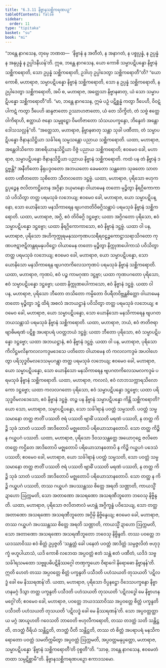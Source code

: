 ```yaml
---
title: "6.3.11 နိဗ္ဗာနသစ္ဆိကရဏပဉှ"
tableOfContents: false
sidebar:
  order: 11
type: "tipitaka"
basket: "su"
book: "mi"
---
```



<DynamicBreadcrumb />

<Division number="200" book="mi" e="ch" v="28">

<Paragraph number="1359" book="mi">
“ဘန္တေ နာဂသေန, တုမှေ ဘဏထ—  ‘နိဗ္ဗာနံ န အတီတံ, န အနာဂတံ, န ပစ္စုပ္ပန္နံ, န ဥပ္ပန္နံ န အနုပ္ပန္နံ န ဥပ္ပါဒနီယန်’တိ. ဣဓ, ဘန္တေ နာဂသေန, ယော ကောစိ သမ္မာပဋိပန္နော နိဗ္ဗာနံ သစ္ဆိကရောတိ, သော ဥပ္ပန္နံ သစ္ဆိကရောတိ, ဥဒါဟု ဥပ္ပါဒေတွာ သစ္ဆိကရောတီ”တိ? “ယော ကောစိ, မဟာရာဇ, သမ္မာပဋိပန္နော နိဗ္ဗာနံ သစ္ဆိကရောတိ, သော န ဥပ္ပန္နံ သစ္ဆိကရောတိ, န ဥပ္ပါဒေတွာ သစ္ဆိကရောတိ, အပိ စ, မဟာရာဇ, အတ္ထေသာ နိဗ္ဗာနဓာတု, ယံ သော သမ္မာပဋိပန္နော သစ္ဆိကရောတီ”တိ.
</Paragraph>

<Paragraph number="1360" book="mi">
“မာ, ဘန္တေ နာဂသေန, ဣမံ ပဉှံ ပဋိစ္ဆန္နံ ကတွာ ဒီပေဟိ, ဝိဝဋံ ပါကဋံ ကတွာ ဒီပေဟိ ဆန္ဒဇာတော ဥဿာဟဇာတော, ယံ တေ သိက္ခိတံ, တံ သဗ္ဗံ ဧတ္ထေဝါကိရာဟိ, ဧတ္ထာယံ ဇနော သမ္မူဠှော ဝိမတိဇာတော သံသယပက္ခန္ဒော, ဘိန္ဒေတံ အန္တောဒေါသသလ္လန်”တိ. “အတ္ထေသာ, မဟာရာဇ, နိဗ္ဗာနဓာတု သန္တာ သုခါ ပဏီတာ, တံ သမ္မာပဋိပန္နော ဇိနာနုသိဋ္ဌိယာ သင်္ခါရေ သမ္မသန္တော ပညာယ သစ္ဆိကရောတိ. ယထာ, မဟာရာဇ, အန္တေဝါသိကော အာစရိယာနုသိဋ္ဌိယာ ဝိဇ္ဇံ ပညာယ သစ္ဆိကရောတိ; ဧဝမေဝ ခေါ, မဟာရာဇ, သမ္မာပဋိပန္နော ဇိနာနုသိဋ္ဌိယာ ပညာယ နိဗ္ဗာနံ သစ္ဆိကရောတိ.
</Paragraph>

<Paragraph number="1361" book="mi">
ကထံ ပန တံ နိဗ္ဗာနံ ဒဋ္ဌဗ္ဗန္တိ? အနီတိတော နိရုပဒ္ဒဝတော အဘယတော ခေမတော သန္တတော သုခတော သာတတော ပဏီတတော သုစိတော သီတလတော ဒဋ္ဌဗ္ဗံ.
</Paragraph>

<Paragraph number="1362" book="mi">
ယထာ, မဟာရာဇ, ပုရိသော ဗဟုကဋ္ဌပုဉ္ဇေန ဇလိတကဋ္ဌိတေန အဂ္ဂိနာ ဒယှမာနော ဝါယာမေန တတော မုဉ္စိတွာ နိရဂ္ဂိကောကာသံ ပဝိသိတွာ တတ္ထ ပရမသုခံ လဘေယျ; ဧဝမေဝ ခေါ, မဟာရာဇ, ယော သမ္မာပဋိပန္နော, သော ယောနိသော မနသိကာရေန ဗျပဂတတိဝိဓဂ္ဂိသန္တာပံ ပရမသုခံ နိဗ္ဗာနံ သစ္ဆိကရောတိ. ယထာ, မဟာရာဇ, အဂ္ဂိ, ဧဝံ တိဝိဓဂ္ဂိ ဒဋ္ဌဗ္ဗော; ယထာ အဂ္ဂိဂတော ပုရိသော, ဧဝံ သမ္မာပဋိပန္နော ဒဋ္ဌဗ္ဗော; ယထာ နိရဂ္ဂိကောကာသော, ဧဝံ နိဗ္ဗာနံ ဒဋ္ဌဗ္ဗံ.
</Paragraph>

<Paragraph number="1363" book="mi">
ယထာ ဝါ ပန, မဟာရာဇ, ပုရိသော အဟိကုက္ကုရမနုဿကုဏပသရီရဝဠဉ္ဇကောဋ္ဌာသရာသိဂတော ကုဏပဇဋာဇဋိတန္တရမနုပဝိဋ္ဌော ဝါယာမေန တတော မုဉ္စိတွာ နိက္ကုဏပေါကာသံ ပဝိသိတွာ တတ္ထ ပရမသုခံ လဘေယျ; ဧဝမေဝ ခေါ, မဟာရာဇ, ယော သမ္မာပဋိပန္နော, သော ယောနိသော မနသိကာရေန ဗျပဂတကိလေသကုဏပံ ပရမသုခံ နိဗ္ဗာနံ သစ္ဆိကရောတိ. ယထာ, မဟာရာဇ, ကုဏပံ, ဧဝံ ပဉ္စ ကာမဂုဏာ ဒဋ္ဌဗ္ဗာ; ယထာ ကုဏပဂတော ပုရိသော, ဧဝံ သမ္မာပဋိပန္နော ဒဋ္ဌဗ္ဗော; ယထာ နိက္ကုဏပေါကာသော, ဧဝံ နိဗ္ဗာနံ ဒဋ္ဌဗ္ဗံ.
</Paragraph>

<Paragraph number="1364" book="mi">
ယထာ ဝါ ပန, မဟာရာဇ, ပုရိသော ဘီတော တသိတော ကမ္ပိတော ဝိပရီတဝိဗ္ဘန္တစိတ္တော ဝါယာမေန တတော မုဉ္စိတွာ ဒဠှံ ထိရံ အစလံ အဘယဋ္ဌာနံ ပဝိသိတွာ တတ္ထ ပရမသုခံ လဘေယျ; ဧဝမေဝ ခေါ, မဟာရာဇ, ယော သမ္မာပဋိပန္နော, သော ယောနိသော မနသိကာရေန ဗျပဂတဘယသန္တာသံ ပရမသုခံ နိဗ္ဗာနံ သစ္ဆိကရောတိ. ယထာ, မဟာရာဇ, ဘယံ, ဧဝံ ဇာတိဇရာဗျာဓိမရဏံ ပဋိစ္စ အပရာပရံ ပဝတ္တဘယံ ဒဋ္ဌဗ္ဗံ; ယထာ ဘီတော ပုရိသော, ဧဝံ သမ္မာပဋိပန္နော ဒဋ္ဌဗ္ဗော; ယထာ အဘယဋ္ဌာနံ, ဧဝံ နိဗ္ဗာနံ ဒဋ္ဌဗ္ဗံ.
</Paragraph>

<Paragraph number="1365" book="mi">
ယထာ ဝါ ပန, မဟာရာဇ, ပုရိသော ကိလိဋ္ဌမလိနကလလကဒ္ဒမဒေသေ ပတိတော ဝါယာမေန တံ ကလလကဒ္ဒမံ အပဝါဟေတွာ ပရိသုဒ္ဓဝိမလဒေသမုပဂန္တွာ တတ္ထ ပရမသုခံ လဘေယျ; ဧဝမေဝ ခေါ, မဟာရာဇ, ယော သမ္မာပဋိပန္နော, သော ယောနိသော မနသိကာရေန ဗျပဂတကိလေသမလကဒ္ဒမံ ပရမသုခံ နိဗ္ဗာနံ သစ္ဆိကရောတိ. ယထာ, မဟာရာဇ, ကလလံ, ဧဝံ လာဘသက္ကာရသိလောကော ဒဋ္ဌဗ္ဗော; ယထာ ကလလဂတော ပုရိသော, ဧဝံ သမ္မာပဋိပန္နော ဒဋ္ဌဗ္ဗော; ယထာ ပရိသုဒ္ဓဝိမလဒေသော, ဧဝံ နိဗ္ဗာနံ ဒဋ္ဌဗ္ဗံ.
</Paragraph>

<Paragraph number="1366" book="mi">
တဉ္စ ပန နိဗ္ဗာနံ သမ္မာပဋိပန္နော ကိန္တိ သစ္ဆိကရောတိ? ယော သော, မဟာရာဇ, သမ္မာပဋိပန္နော, သော သင်္ခါရာနံ ပဝတ္တံ သမ္မသတိ. ပဝတ္တံ သမ္မသမာနော တတ္ထ ဇာတိံ ပဿတိ ဇရံ ပဿတိ ဗျာဓိံ ပဿတိ မရဏံ ပဿတိ, န တတ္ထ ကိဉ္စိ သုခံ သာတံ ပဿတိ အာဒိတောပိ မဇ္ဈတောပိ ပရိယောသာနတောပိ. သော တတ္ထ ကိဉ္စိ န ဂယှူပဂံ ပဿတိ. ယထာ, မဟာရာဇ, ပုရိသော ဒိဝသသန္တတ္တေ အယောဂုဠေ ဇလိတေ တတ္တေ ကဌိတေ အာဒိတောပိ မဇ္ဈတောပိ ပရိယောသာနတောပိ န ကိဉ္စိ ဂယှူပဂံ ပဒေသံ ပဿတိ; ဧဝမေဝ ခေါ, မဟာရာဇ, ယော သင်္ခါရာနံ ပဝတ္တံ သမ္မသတိ, သော ပဝတ္တံ သမ္မသမာနော တတ္ထ ဇာတိံ ပဿတိ ဇရံ ပဿတိ ဗျာဓိံ ပဿတိ မရဏံ ပဿတိ, န တတ္ထ ကိဉ္စိ သုခံ သာတံ ပဿတိ အာဒိတောပိ မဇ္ဈတောပိ ပရိယောသာနတောပိ. သော တတ္ထ န ကိဉ္စိ ဂယှူပဂံ ပဿတိ, တဿ ဂယှူပဂံ အပဿန္တဿ စိတ္တေ အရတိ သဏ္ဌာတိ, ကာယသ္မိံ ဍာဟော ဩက္ကမတိ, သော အတာဏော အသရဏော အသရဏီဘူတော ဘဝေသု နိဗ္ဗိန္ဒတိ.
</Paragraph>

<Paragraph number="1367" book="mi">
ယထာ, မဟာရာဇ, ပုရိသော ဇလိတဇာလံ မဟန္တံ အဂ္ဂိက္ခန္ဓံ ပဝိသေယျ, သော တတ္ထ အတာဏော အသရဏော အသရဏီဘူတော အဂ္ဂိမှိ နိဗ္ဗိန္ဒေယျ; ဧဝမေဝ ခေါ, မဟာရာဇ, တဿ ဂယှူပဂံ အပဿန္တဿ စိတ္တေ အရတိ သဏ္ဌာတိ, ကာယသ္မိံ ဍာဟော ဩက္ကမတိ, သော အတာဏော အသရဏော အသရဏီဘူတော ဘဝေသု နိဗ္ဗိန္ဒတိ.
</Paragraph>

<Paragraph number="1368" book="mi">
တဿ ပဝတ္တေ ဘယဒဿာဝိဿ ဧဝံ စိတ္တံ ဥပ္ပဇ္ဇတိ ‘သန္တတ္တံ ခေါ ပနေတံ ပဝတ္တံ အာဒိတ္တံ သမ္ပဇ္ဇလိတံ ဗဟုဒုက္ခံ ဗဟူပါယာသံ, ယဒိ ကောစိ လဘေထ အပ္ပဝတ္တံ ဧတံ သန္တံ ဧတံ ပဏီတံ, ယဒိဒံ သဗ္ဗသင်္ခါရသမထော သဗ္ဗူပဓိပဋိနိဿဂ္ဂေါ တဏှက္ခယော ဝိရာဂေါ နိရောဓော နိဗ္ဗာနန်’တိ. ဣတိ ဟေတံ တဿ အပ္ပဝတ္တေ စိတ္တံ ပက္ခန္ဒတိ ပသီဒတိ ပဟံသယတိ တုသယတိ ‘ပဋိလဒ္ဓံ ခေါ မေ နိဿရဏန်’တိ.
</Paragraph>

<Paragraph number="1369" book="mi">
ယထာ, မဟာရာဇ, ပုရိသော ဝိပ္ပနဋ္ဌော ဝိဒေသပက္ခန္ဒော နိဗ္ဗာဟနမဂ္ဂံ ဒိသွာ တတ္ထ ပက္ခန္ဒတိ ပသီဒတိ ပဟံသယတိ တုသယတိ ‘ပဋိလဒ္ဓေါ မေ နိဗ္ဗာဟနမဂ္ဂေါ’တိ; ဧဝမေဝ ခေါ, မဟာရာဇ, ပဝတ္တေ ဘယဒဿာဝိဿ အပ္ပဝတ္တေ စိတ္တံ ပက္ခန္ဒတိ ပသီဒတိ ပဟံသယတိ တုသယတိ ‘ပဋိလဒ္ဓံ ခေါ မေ နိဿရဏန်’တိ.
</Paragraph>

<Paragraph number="1370" book="mi">
သော အပ္ပဝတ္တတ္ထာယ မဂ္ဂံ အာယူဟတိ ဂဝေသတိ ဘာဝေတိ ဗဟုလီကရောတိ, တဿ တဒတ္ထံ သတိ သန္တိဋ္ဌတိ, တဒတ္ထံ ဝီရိယံ သန္တိဋ္ဌတိ, တဒတ္ထံ ပီတိ သန္တိဋ္ဌတိ, တဿ တံ စိတ္တံ အပရာပရံ မနသိကရောတော ပဝတ္တံ သမတိက္ကမိတွာ အပ္ပဝတ္တံ ဩက္ကမတိ, အပ္ပဝတ္တမနုပ္ပတ္တော, မဟာရာဇ, သမ္မာပဋိပန္နော ‘နိဗ္ဗာနံ သစ္ဆိကရောတီ’တိ ဝုစ္စတီ”တိ. “သာဓု, ဘန္တေ နာဂသေန, ဧဝမေတံ တထာ သမ္ပဋိစ္ဆာမီ”တိ.

</Paragraph>
</Division>

<Paragraph number="1371" type="center" book="mi">
နိဗ္ဗာနသစ္ဆိကရဏပဉှော ဧကာဒသမော.
</Paragraph>